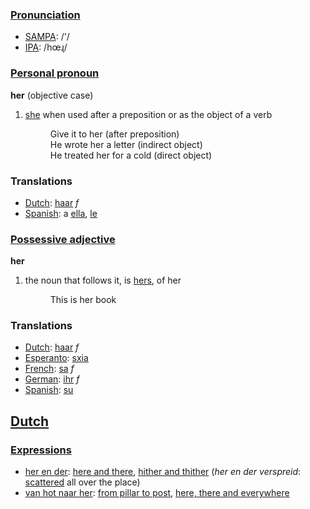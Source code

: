 ===[[Pronunciation]]===
*[[w:SAMPA|SAMPA]]: /'/
*[[w:IPA|IPA]]: /hœɻ/

===[[Personal pronoun]]===

'''her''' (objective case)
#[[she]] when used after a preposition or as the object of a verb
#:Give it to her (after preposition)
#:He wrote her a letter (indirect object)
#:He treated her for a cold (direct object)

===Translations===
*[[Dutch]]: [[haar]] ''f''
*[[Spanish]]: a [[ella]], [[le]]

===[[Possessive adjective]]===

'''her'''

#the noun that follows it, is [[hers]], of her
#: This is her book

===Translations===
*[[Dutch]]: [[haar]] ''f''
*[[Esperanto]]: [[sxia]]
*[[French]]: [[sa]] ''f''
*[[German]]: [[ihr]] ''f''
*[[Spanish]]: [[su]]

==[[Dutch]]==

===[[Expressions]]===

*[[her en der]]: [[here and there]], [[hither and thither]] (''her en der verspreid'': [[scattered]] all over the place)
*[[van hot naar her]]: [[from pillar to post]], [[here, there and everywhere]]